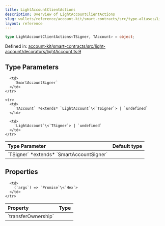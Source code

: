 ```yaml
---
title: LightAccountClientActions
description: Overview of LightAccountClientActions
slug: wallets/reference/account-kit/smart-contracts/src/type-aliases/LightAccountClientActions
layout: reference
---
```


```ts
type LightAccountClientActions<TSigner, TAccount> = object;
```

Defined in: [account-kit/smart-contracts/src/light-account/decorators/lightAccount.ts:9](https://github.com/alchemyplatform/aa-sdk/blob/e3c1a23e6e03f44bf2db3afddb97a91b175cba58/account-kit/smart-contracts/src/light-account/decorators/lightAccount.ts#L9)

## Type Parameters

<table>
  <thead>
    <tr>
      <th align="left">Type Parameter</th>
      <th align="left">Default type</th>
    </tr>
  </thead>

  <tbody>
    <tr>
      <td>
        `TSigner` *extends* `SmartAccountSigner`
      </td>

      <td>
        `SmartAccountSigner`
      </td>
    </tr>

    <tr>
      <td>
        `TAccount` *extends* `LightAccount`\<`TSigner`> | `undefined`
      </td>

      <td>
        `LightAccount`\<`TSigner`> | `undefined`
      </td>
    </tr>

  </tbody>
</table>

## Properties

<table>
  <thead>
    <tr>
      <th align="left">Property</th>
      <th align="left">Type</th>
    </tr>
  </thead>

  <tbody>
    <tr>
      <td>
        <a id="transferownership" /> `transferOwnership`
      </td>

      <td>
        (`args`) => `Promise`\<`Hex`>
      </td>
    </tr>

  </tbody>
</table>
